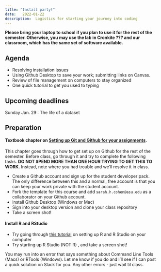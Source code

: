 ```yaml
---
title: "Install party!"
date:   2022-01-22
description:  Logistics for starting your journey into coding
--- 
```


**Please bring your laptop to school if you plan to use it for the rest of the semester. Otherwise, you may use the lab in Cronkite ??? and our classroom, which has the same set of software available.**

## Agenda

* Resolving installation issues 
* Using Github Desktop to save your work; submitting links on Canvas.
* Review of file management on computers to stay organized
* One quick tutorial to get you used to typing

## Upcoming deadlines

[Sunday Jan. 29]{.sked-dates} : The life of a dataset

## Preparation

#### Textbook chapter on [Setting up Git and Github for your assignments](). 

This chapter goes through how to get set up on Github for the rest of the semester. Before class, go through it and try to complete the following tasks. **DO NOT SPEND MORE THAN ONE HOUR TRYING TO GET THIS TO WORK.** Instead, note where you had trouble and we'll resolve it in class. 

* Create a Github account and sign up for the student developer pack. The only difference between this and a normal, free account is that you can keep your work private with the student account.
* Fork the template for this course and  add `sarah.h.cohen@asu.edu` as a collaborator on your Github account.
* Install Github Desktop (Windows or Mac)
* Sign into your desktop version and clone your class repository
* Take a screen shot! 

#### Install R and RStudio

* Try going through [this tutorial](https://learnr-examples.shinyapps.io/ex-setup-r/#section-welcome) on setting up R and R Studio on your computer
* Try starting up R Studio (NOT R) , and take a screen shot! 

You may run into an error that says something about Command Line Tools (Macs) or RTools (Windows). Let me know if you do and I'll see if I can post a quick solution on Slack for you. Any other errors - just wait til class. 

